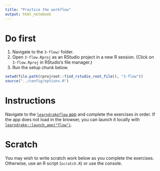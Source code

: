 ```yaml
---
title: "Practice the workflow"
output: html_notebook
---
```


# Do first

1. Navigate to the `3-flow/` folder.
2. Open `3-flow.Rproj` as an RStudio project in a new R session. (Click on `3-flow.Rproj` in RStudio's file manager.)
3. Run the setup chunk below.

```r
setwd(file.path(rprojroot::find_rstudio_root_file(), "3-flow"))
source("../config/options.R")
```

# Instructions 

Navigate to the [`learndrakeflow` app](https://wlandau.shinyapps.io/learndrakeflow) and complete the exercises in order. If the app does not load in the browser, you can launch it locally with [`learndrake::launch_app("flow")`](https://github.com/wlandau/learndrake).

# Scratch

You may wish to write scratch work below as you complete the exercises. Otherwise, use an R script (`scratch.R`) or use the console.

```r



```
